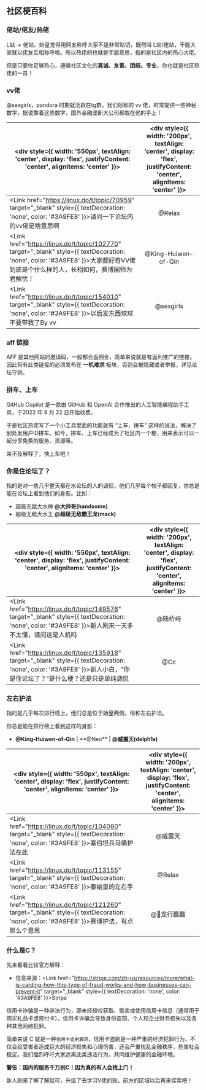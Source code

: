 

## 社区梗百科

### 佬站/佬友/热佬

L站 -> 佬站。始皇觉得用网友称呼大家不是非常贴切，既然叫 L站/佬站，干脆大家就以佬友互相称呼啦。所以热佬的也就是字面意思，指的是社区内的热心大佬。

但是只要你足够热心，遵循社区文化的**真诚、友善、团结、专业**，你也就是社区热佬的一员！

### vv佬

<Link href="https://linux.do/u/vux1jpmal5t41lg/summary" target="_blank" style={{ textDecoration: 'none', color: '#3A9FE8' }}>@sexgirls</Link>，pandora 时期就活跃在tg群，我们俗称的 vv 佬，时常提供一些神秘数字，据说靠着这些数字，国外金融垄断大公司都栽在他的手上！

|<div style={{ width: '550px', textAlign: 'center', display: 'flex', justifyContent: 'center', alignItems: 'center' }}></div>| <div style={{ width: '200px', textAlign: 'center', display: 'flex', justifyContent: 'center', alignItems: 'center' }}></div> |
|------|:------:|
| <Link href="https://linux.do/t/topic/70959" target="_blank" style={{ textDecoration: 'none', color: '#3A9FE8' }}>请问一下论坛内的vv佬是啥意思啊</Link> | @Relax |
| <Link href="https://linux.do/t/topic/102770" target="_blank" style={{ textDecoration: 'none', color: '#3A9FE8' }}>大家都好奇VV佬到底是个什么样的人，长相如何，赛博国师为君解忧！</Link> | @King-Huiwen-of-Qin |
| <Link href="https://linux.do/t/topic/154010" target="_blank" style={{ textDecoration: 'none', color: '#3A9FE8' }}>以后发东西球球不要带我了By vv</Link> | @sexgirls |


### aff 链接

AFF 是其他网站的邀请码，一般都会返佣金，简单来说就是有返利推广的链接。因此带有此类链接的必须发布在 **一机难求** 板块，否则会被隐藏或者举报，详见论坛守则。

### 拼车、上车

GitHub Copilot 是一款由 GitHub 和 OpenAI 合作推出的人工智能编程助手工具，于2022 年 8 月 22 日开始收费。

于是社区热佬写了一个小工具里面的功能就有 “上车、拼车” 这样的说法，解决了到处发用户ID拼车。如今，拼车、上车已经成为了社区内一个梗，用来表示可以一起分享免费的服务、资源等。

来不及解释了，快上车吧！


### 你是住论坛了？

指的是对一些几乎整天都在水论坛的人的调侃，他们几乎每个帖子都回复，你总是能在论坛上看到他们的身影。比如：

- 超级无敌大水神 <Link href="https://linux.do/u/handsome/summary" target="_blank"><b>@大帅哥(handsome)</b></Link>
- 超级无敌大水王 <Link href="https://linux.do/u/mack" target="_blank"><b>@超级无敌霸王龙(mack)</b></Link>


|<div style={{ width: '550px', textAlign: 'center', display: 'flex', justifyContent: 'center', alignItems: 'center' }}></div>| <div style={{ width: '200px', textAlign: 'center', display: 'flex', justifyContent: 'center', alignItems: 'center' }}></div> |
|------|:------:|
| <Link href="https://linux.do/t/topic/149576" target="_blank" style={{ textDecoration: 'none', color: '#3A9FE8' }}>新人刚来一天多不太懂，请问这是人机吗</Link> | @陆桥屿 |
| <Link href="https://linux.do/t/topic/135918" target="_blank" style={{ textDecoration: 'none', color: '#3A9FE8' }}>新人小白，“你是住论坛了？”是什么梗？还是只是单纯调侃</Link> | @Cc |

### 左右护法

指的是几乎每次排行榜上，他们总是位于始皇两侧，俗称左右护法。

你总是能在排行榜上看到这样的身影：
- <Link href="https://linux.do/u/king-huiwen-of-qin/summary" target="_blank"><b>@King-Huiwen-of-Qin</b></Link> | **@Neo** | <Link href="https://linux.do/u/delph1s/summary" target="_blank"><b>@威震天(delph1s)</b></Link>


|<div style={{ width: '550px', textAlign: 'center', display: 'flex', justifyContent: 'center', alignItems: 'center' }}></div>| <div style={{ width: '200px', textAlign: 'center', display: 'flex', justifyContent: 'center', alignItems: 'center' }}></div> |
|------|:------:|
| <Link href="https://linux.do/t/topic/104080" target="_blank" style={{ textDecoration: 'none', color: '#3A9FE8' }}>塞伯坦兵马俑护法在此</Link> | @威震天 |
| <Link href="https://linux.do/t/topic/113155" target="_blank" style={{ textDecoration: 'none', color: '#3A9FE8' }}>秦始皇的左右手</Link> | @Relax |
| <Link href="https://linux.do/t/topic/121260" target="_blank" style={{ textDecoration: 'none', color: '#3A9FE8' }}>赛博护法，有点那么个意思</Link> | @🐲龙行龘龘 |

### 什么是C？

先来看看比较官方解释：

- 信息来源：<Link href="https://stripe.com/zh-us/resources/more/what-is-carding-how-this-type-of-fraud-works-and-how-businesses-can-prevent-it" target="_blank" style={{ textDecoration: 'none', color: '#3A9FE8' }}>Stripe</Link>

信用卡诈骗是一种非法行为，即未经授权获取、贩卖或使用信用卡信息（通常用于购买礼品卡或预付卡）。信用卡诈骗会导致身份盗窃、个人和企业财务损失以及各种其他网络犯罪。


简单来说 C 就是一种`信用卡盗刷漏洞`，信用卡盗刷是一种严重的经济犯罪行为，不仅会给受害者造成巨大的经济损失和心理伤害，还会严重扰乱金融秩序，危害社会稳定。我们强烈呼吁大家远离此类违法行为，共同维护健康的金融环境。

**警告：国内的服务千万别C！因为真的有人会找上门！**

新人刚来了解了解就可，升级了去学习V佬的贴，前方的区域以后再来探索吧！

